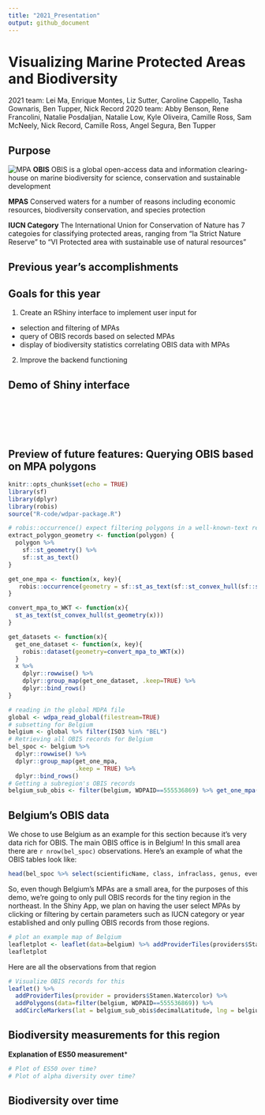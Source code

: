 ```yaml
---
title: "2021_Presentation"
output: github_document
---
```


# Visualizing Marine Protected Areas and Biodiversity

2021 team: Lei Ma, Enrique Montes, Liz Sutter, Caroline Cappello, Tasha Gownaris, Ben Tupper, Nick Record
2020 team: Abby Benson, Rene Francolini, Natalie Posdaljian, Natalie Low, Kyle Oliveira, Camille Ross, Sam McNeely, Nick Record, Camille Ross, Angel Segura, Ben Tupper

## Purpose
![MPA](MPA.png)
**OBIS**
OBIS is a global open-access data and information clearing-house on marine biodiversity for science, conservation and sustainable development

**MPAS**
Conserved waters for a number of reasons including economic resources, biodiversity conservation, and species protection

**IUCN Category**
The International Union for Conservation of Nature has 7 categoies for classifying protected areas, ranging from "Ia Strict Nature Reserve" to "VI Protected area with sustainable use of natural resources"

## Previous year's accomplishments

## Goals for this year
1. Create an RShiny interface to implement user input for 
* selection and filtering of MPAs
* query of OBIS records based on selected MPAs
* display of biodiversity statistics correlating OBIS data with MPAs
2. Improve the backend functioning

## Demo of Shiny interface
<br>
<br>
<br>
<br>

## Preview of future features: Querying OBIS based on MPA polygons


```r
knitr::opts_chunk$set(echo = TRUE)
library(sf)
library(dplyr)
library(robis)
source("R-code/wdpar-package.R")

# robis::occurrence() expect filtering polygons in a well-known-text represerntation (aka WKT)
extract_polygon_geometry <- function(polygon) {
  polygon %>%
    sf::st_geometry() %>%
    sf::st_as_text()
}

get_one_mpa <- function(x, key){
   robis::occurrence(geometry = sf::st_as_text(sf::st_convex_hull(sf::st_geometry(x))))
}

convert_mpa_to_WKT <- function(x){
  st_as_text(st_convex_hull(st_geometry(x)))
}

get_datasets <- function(x){
  get_one_dataset <- function(x, key){
    robis::dataset(geometry=convert_mpa_to_WKT(x))
  }
  x %>% 
    dplyr::rowwise() %>% 
    dplyr::group_map(get_one_dataset, .keep=TRUE) %>% 
    dplyr::bind_rows()
}

```

```r
# reading in the global MDPA file
global <- wdpa_read_global(filestream=TRUE)
# subsetting for Belgium
belgium <- global %>% filter(ISO3 %in% "BEL")
# Retrieving all OBIS records for Belgium
bel_spoc <- belgium %>%
  dplyr::rowwise() %>%
  dplyr::group_map(get_one_mpa,
                   .keep = TRUE) %>%
  dplyr::bind_rows()
# Getting a subregion's OBIS records
belgium_sub_obis <- filter(belgium, WDPAID==555536869) %>% get_one_mpa()
```

## Belgium's OBIS data
We chose to use Belgium as an example for this section because it's very data rich for OBIS. The main OBIS office is in Belgium! In this small area there are `r nrow(bel_spoc)` observations. Here's an example of what the OBIS tables look like:

```r
head(bel_spoc %>% select(scientificName, class, infraclass, genus, eventDate))
```
So, even though Belgium's MPAs are a small area, for the purposes of this demo, we're going to only pull OBIS records for the tiny region in the northeast. In the Shiny App, we plan on having the user select MPAs by clicking or filtering by certain parameters such as IUCN category or year established and only pulling OBIS records from those regions. 
```r
# plot an example map of Belgium
leafletplot <- leaflet(data=belgium) %>% addProviderTiles(providers$Stamen.Watercolor, options = providerTileOptions(noWrap = TRUE)) %>% addPolygons(popup = ~sprintf("%s", WDPAID))
leafletplot
```

Here are all the observations from that region 
```r
# Visualize OBIS records for this 
leaflet() %>%
  addProviderTiles(provider = providers$Stamen.Watercolor) %>%
  addPolygons(data=filter(belgium, WDPAID==555536869)) %>% 
  addCircleMarkers(lat = belgium_sub_obis$decimalLatitude, lng = belgium_sub_obis$decimalLongitude, radius = 3, weight = 0, fillOpacity = .7, fillColor = "#CC3300")
```
## Biodiversity measurements for this region

**Explanation of ES50 measurement***
```r
# Plot of ES50 over time?
# Plot of alpha diversity over time?
```

## Biodiversity over time

